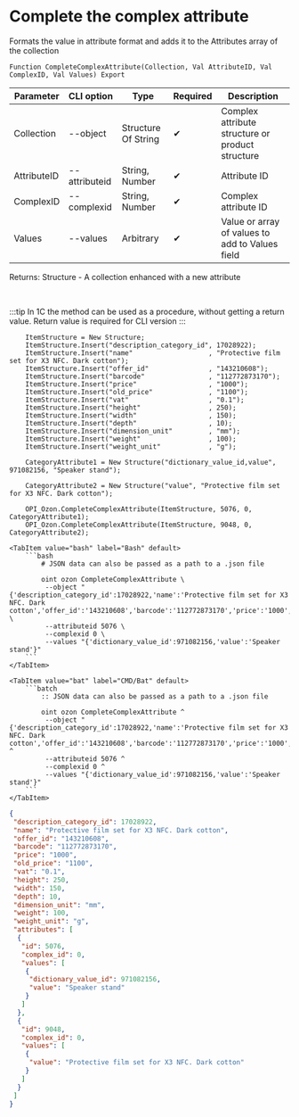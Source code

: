﻿---
sidebar_position: 26
description: Complete the complex attribute and other functions to work with Ozon in the Open Integration Package, a free open-source integration library for 1C:Enterprise 8, OneScript and CLI
keywords: [1C, 1С, 1С:Enterprise, 1С:Enterprise 8.3, API, Integration, Services, Exchange, OneScript, CLI, Ozon]
---


# Complete the complex attribute
 Formats the value in attribute format and adds it to the Attributes array of the collection



`Function CompleteComplexAttribute(Collection, Val AttributeID, Val ComplexID, Val Values) Export`

  | Parameter | CLI option | Type | Required | Description |
  |-|-|-|-|-|
  | Collection | --object | Structure Of String | &#x2714; | Complex attribute structure or product structure |
  | AttributeID | --attributeid | String, Number | &#x2714; | Attribute ID |
  | ComplexID | --complexid | String, Number | &#x2714; | Complex attribute ID |
  | Values | --values | Arbitrary | &#x2714; | Value or array of values to add to Values field |

  
  Returns:  Structure - A collection enhanced with a new attribute

<br/>

:::tip
In 1C the method can be used as a procedure, without getting a return value. Return value is required for CLI version
:::
<br/>



```bsl title="1C:Enterprise/OneScript code example"
    ItemStructure = New Structure;
    ItemStructure.Insert("description_category_id", 17028922);
    ItemStructure.Insert("name"                   , "Protective film set for X3 NFC. Dark cotton");
    ItemStructure.Insert("offer_id"               , "143210608");
    ItemStructure.Insert("barcode"                , "112772873170");
    ItemStructure.Insert("price"                  , "1000");
    ItemStructure.Insert("old_price"              , "1100");
    ItemStructure.Insert("vat"                    , "0.1");
    ItemStructure.Insert("height"                 , 250);
    ItemStructure.Insert("width"                  , 150);
    ItemStructure.Insert("depth"                  , 10);
    ItemStructure.Insert("dimension_unit"         , "mm");
    ItemStructure.Insert("weight"                 , 100);
    ItemStructure.Insert("weight_unit"            , "g");

    CategoryAttribute1 = New Structure("dictionary_value_id,value", 971082156, "Speaker stand");

    CategoryAttribute2 = New Structure("value", "Protective film set for X3 NFC. Dark cotton");

    OPI_Ozon.CompleteComplexAttribute(ItemStructure, 5076, 0, CategoryAttribute1);
    OPI_Ozon.CompleteComplexAttribute(ItemStructure, 9048, 0, CategoryAttribute2);
```
 

 <Tabs>
  
    <TabItem value="bash" label="Bash" default>
        ```bash
            # JSON data can also be passed as a path to a .json file
            
            oint ozon CompleteComplexAttribute \
             --object "{'description_category_id':17028922,'name':'Protective film set for X3 NFC. Dark cotton','offer_id':'143210608','barcode':'112772873170','price':'1000','old_price':'1100','vat':'0.1','height':250,'width':150,'depth':10,'dimension_unit':'mm','weight':100,'weight_unit':'g'}" \
             --attributeid 5076 \
             --complexid 0 \
             --values "{'dictionary_value_id':971082156,'value':'Speaker stand'}"
        ```
    </TabItem>
  
    <TabItem value="bat" label="CMD/Bat" default>
        ```batch
            :: JSON data can also be passed as a path to a .json file
            
            oint ozon CompleteComplexAttribute ^
             --object "{'description_category_id':17028922,'name':'Protective film set for X3 NFC. Dark cotton','offer_id':'143210608','barcode':'112772873170','price':'1000','old_price':'1100','vat':'0.1','height':250,'width':150,'depth':10,'dimension_unit':'mm','weight':100,'weight_unit':'g'}" ^
             --attributeid 5076 ^
             --complexid 0 ^
             --values "{'dictionary_value_id':971082156,'value':'Speaker stand'}"
        ```
    </TabItem>
</Tabs>


```json title="Result"
{
 "description_category_id": 17028922,
 "name": "Protective film set for X3 NFC. Dark cotton",
 "offer_id": "143210608",
 "barcode": "112772873170",
 "price": "1000",
 "old_price": "1100",
 "vat": "0.1",
 "height": 250,
 "width": 150,
 "depth": 10,
 "dimension_unit": "mm",
 "weight": 100,
 "weight_unit": "g",
 "attributes": [
  {
   "id": 5076,
   "complex_id": 0,
   "values": [
    {
     "dictionary_value_id": 971082156,
     "value": "Speaker stand"
    }
   ]
  },
  {
   "id": 9048,
   "complex_id": 0,
   "values": [
    {
     "value": "Protective film set for X3 NFC. Dark cotton"
    }
   ]
  }
 ]
}
```
